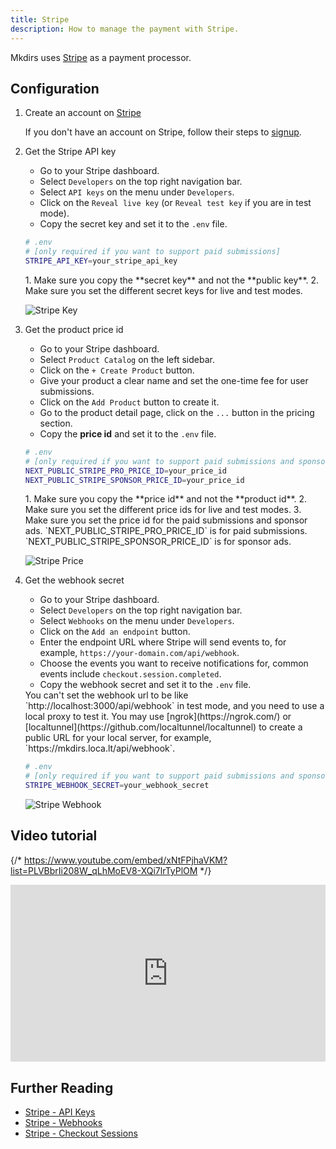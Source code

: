 ```yaml
---
title: Stripe
description: How to manage the payment with Stripe.
---
```



Mkdirs uses [Stripe](https://stripe.com/) as a payment processor.

## Configuration

<Steps>

1. Create an account on [Stripe](https://stripe.com/)

    If you don't have an account on Stripe, follow their steps to [signup](https://dashboard.stripe.com/register).

2. Get the Stripe API key

    - Go to your Stripe dashboard.
    - Select `Developers` on the top right navigation bar.
    - Select `API keys` on the menu under `Developers`.
    - Click on the `Reveal live key` (or `Reveal test key` if you are in test mode).
    - Copy the secret key and set it to the `.env` file.

    ```bash
    # .env
    # [only required if you want to support paid submissions]
    STRIPE_API_KEY=your_stripe_api_key
    ```

    <Aside type="caution">
        1. Make sure you copy the **secret key** and not the **public key**.
        2. Make sure you set the different secret keys for live and test modes.
    </Aside>

    ![Stripe Key](../../../assets/images/stripe-key.png)

3. Get the product price id

    - Go to your Stripe dashboard.
    - Select `Product Catalog` on the left sidebar.
    - Click on the `+ Create Product` button.
    - Give your product a clear name and set the one-time fee for user submissions.
    - Click on the `Add Product` button to create it.
    - Go to the product detail page, click on the `...` button in the pricing section.
    - Copy the **price id** and set it to the `.env` file.

    ```bash
    # .env
    # [only required if you want to support paid submissions and sponsor ads]
    NEXT_PUBLIC_STRIPE_PRO_PRICE_ID=your_price_id
    NEXT_PUBLIC_STRIPE_SPONSOR_PRICE_ID=your_price_id
    ```

    <Aside type="caution">
        1. Make sure you copy the **price id** and not the **product id**.
        2. Make sure you set the different price ids for live and test modes.
        3. Make sure you set the price id for the paid submissions and sponsor ads.
        `NEXT_PUBLIC_STRIPE_PRO_PRICE_ID` is for paid submissions.
        `NEXT_PUBLIC_STRIPE_SPONSOR_PRICE_ID` is for sponsor ads.
    </Aside>

    ![Stripe Price](../../../assets/images/stripe-price.png)

4. Get the webhook secret

    - Go to your Stripe dashboard.
    - Select `Developers` on the top right navigation bar.
    - Select `Webhooks` on the menu under `Developers`.
    - Click on the `Add an endpoint` button.
    - Enter the endpoint URL where Stripe will send events to, for example, `https://your-domain.com/api/webhook`.
    - Choose the events you want to receive notifications for, common events include `checkout.session.completed`.
    - Copy the webhook secret and set it to the `.env` file.

    <Aside type="caution">
        You can't set the webhook url to be like `http://localhost:3000/api/webhook` in test mode, and you need to use a local proxy to test it.
        You may use [ngrok](https://ngrok.com/) or [localtunnel](https://github.com/localtunnel/localtunnel) to create a public URL for your local server, for example, `https://mkdirs.loca.lt/api/webhook`.
    </Aside>

    ```bash
    # .env
    # [only required if you want to support paid submissions and sponsor ads]
    STRIPE_WEBHOOK_SECRET=your_webhook_secret
    ```

    ![Stripe Webhook](../../../assets/images/stripe-webhook.png)

</Steps>

## Video tutorial

{/* https://www.youtube.com/embed/xNtFPjhaVKM?list=PLVBbrIi208W_qLhMoEV8-XQi7lrTyPlOM */}
<div style="position: relative; padding-bottom: 56.25%; height: 0; overflow: hidden;">
  <iframe 
    style="position: absolute; top: 0; left: 0; width: 100%; height: 100%;" 
    width="1280" 
    height="720" 
    src="https://www.youtube.com/embed/xNtFPjhaVKM?list=PLVBbrIi208W_qLhMoEV8-XQi7lrTyPlOM" 
    title="【Deploy】【4/8】Environment variables for Stripe —— Launch a directory with Mkdirs template" 
    frameborder="0" 
    allow="accelerometer; autoplay; clipboard-write; encrypted-media; gyroscope; picture-in-picture; web-share" 
    referrerpolicy="strict-origin-when-cross-origin" 
    allowfullscreen
  ></iframe>
</div>

## Further Reading

- [Stripe - API Keys](https://stripe.com/docs/keys)
- [Stripe - Webhooks](https://stripe.com/docs/webhooks)
- [Stripe - Checkout Sessions](https://docs.stripe.com/api/checkout/sessions/create)
